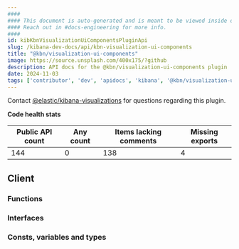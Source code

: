 ```yaml
---
####
#### This document is auto-generated and is meant to be viewed inside our experimental, new docs system.
#### Reach out in #docs-engineering for more info.
####
id: kibKbnVisualizationUiComponentsPluginApi
slug: /kibana-dev-docs/api/kbn-visualization-ui-components
title: "@kbn/visualization-ui-components"
image: https://source.unsplash.com/400x175/?github
description: API docs for the @kbn/visualization-ui-components plugin
date: 2024-11-03
tags: ['contributor', 'dev', 'apidocs', 'kibana', '@kbn/visualization-ui-components']
---
```




Contact [@elastic/kibana-visualizations](https://github.com/orgs/elastic/teams/kibana-visualizations) for questions regarding this plugin.

**Code health stats**

| Public API count  | Any count | Items lacking comments | Missing exports |
|-------------------|-----------|------------------------|-----------------|
| 144 | 0 | 138 | 4 |

## Client

### Functions
<DocDefinitionList data={kbnVisualizationUiComponentsObj.client.functions}/>

### Interfaces
<DocDefinitionList data={kbnVisualizationUiComponentsObj.client.interfaces}/>

### Consts, variables and types
<DocDefinitionList data={kbnVisualizationUiComponentsObj.client.misc}/>


